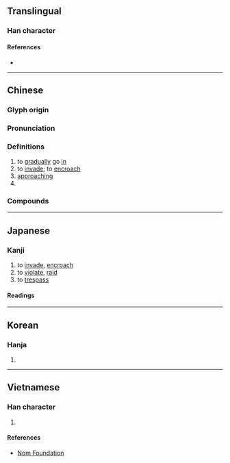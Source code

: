 {{character info/new}}
==Translingual==

===Han character===
{{Han char|rn=9|rad=人|as=07|sn=9|four=27247|canj=OSME|ids=⿰亻𠬶}}

====References====
* {{Han ref|kx=0103.190|dkj=00646|dj=0218.300|hdz=10166.120|uh=4FB5|ud=20405|bh=AB49|bd=43849}}

----

==Chinese==
{{zh-forms|alt=㑴,𢔀}}

===Glyph origin===
{{Han etym}}

===Pronunciation===
{{zh-pron
|m=qīn
|m-s=
|c=cam1
|c-t=
|g=
|h=pfs=chhîm
|j=
|mb=
|md=
|mn=chhim
|mn-t=
|w=
|x=
|mc=y
|oc=y
|cat=
}}

===Definitions===
{{zh-hanzi}}

# to [[gradually]] go [[in]]
# to [[invade]]; to [[encroach]]
# [[approaching]]
# {{surname|zh}}

===Compounds===
{{zh-der|侵犯|侵略|侵害|入侵|侵入|侵佔|侵蝕|侵襲|侵略者|侵奪|侵蝕基準|侵掠|侵瀆|侵事|侵蝕循環|性侵犯|侵用|侵官|侵噬|侵蝕作用|侵剝百端|侵陵|侵肌透骨|侵傍|侵擾|侵略主義|侵蝕平原|大舉入侵|侵削|侵越|侵占罪|大侵|廝侵|侵凌|幕侵天|侵晨|侵暴|侵早|侵徹力|冷語侵人|侵曉|互不侵犯|侵哄|匈奴入侵|侵星|侵侮|侵權行為|侵吞|侵漁|侵淫|侵尋|侵占|侵牟|百毒不侵|略地侵城|死臨侵}}

----

==Japanese==

===Kanji===
{{ja-kanji|grade=c|rs=人07}}

# to [[invade]], [[encroach]]
# to [[violate]], [[raid]]
# to [[trespass]]

====Readings====
{{ja-readings
|on=しん
|kun=おか-す
}}

----

==Korean==

===Hanja===
{{ko-hanja|hangeul=침|rv=chim|mr=ch'im}}

# {{rfdef|ko|sort=人07}}

----

==Vietnamese==

===Han character===
{{vi-hantu|[[xâm]], [[xăm]], [[xơm]]|rs=人07}}

# {{rfdef|vi}}

====References====
* [http://nomfoundation.org/common/nom_details.php?codepoint=4fb5 Nom Foundation]